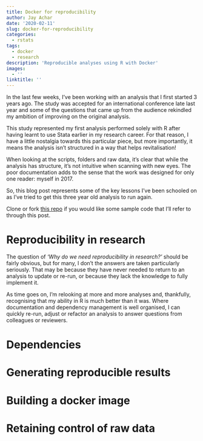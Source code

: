 ```yaml
---
title: Docker for reproducibility
author: Jay Achar
date: '2020-02-11'
slug: docker-for-reproducibility
categories:
  - rstats
tags:
  - docker
  - research
description: 'Reproducible analyses using R with Docker'
images:
  - ''
linktitle: ''
---
```

In the last few weeks, I've been working with an analysis that I first started 3 years ago. The study 
was accepted for an international conference late last year and some of the questions that came 
up from the audience rekindled my ambition of improving on the original analysis. 

This study represented my first analysis performed solely with R after having learnt to use Stata 
earlier in my research career. For that reason, I have a little nostalgia towards this particular piece,
but more importantly, it means the analysis isn't structured in a way that helps revitalisation! 

When looking at the scripts, folders and raw data, it's clear that while the analysis has structure, 
it's not intuitive when scanning with new eyes. The poor documentation adds to the sense 
that the work was designed for only one reader: myself in 2017.

So, this blog post represents some of the key lessons I've been schooled on as I've tried to get 
this three year old analysis to run again. 

Clone or fork [this repo](https://www.github.com/JayAchar/blog-reproduce){target="_blank"} if you 
would like some sample code that I'll refer to through this post. 

# Reproducibility in research

The question of *'Why do we need reproducibility in research?'* should be fairly obvious, but for 
many, I don't the answers are taken particularly seriously. That may be because they have never 
needed to return to an analysis to update or re-run, or because they lack the knowledge to fully 
implement it. 

As time goes on, I'm relooking at more and more analyses and, thankfully, recognising that my 
ability in R is much better than it was. Where documentation and dependency management is well 
organised, I can quickly re-run, adjust or refactor an analysis to answer questions from colleagues
or reviewers. 


# Dependencies



# Generating reproducible results



# Building a docker image


# Retaining control of raw data


